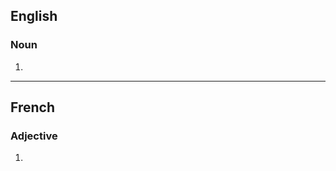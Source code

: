 ==English==

===Noun===
{{head|en|noun form}}

# {{plural of|immortelle|lang=en}}

----

==French==

===Adjective===
{{head|fr|adjective form}}

# {{feminine plural of|immortel|lang=fr}}